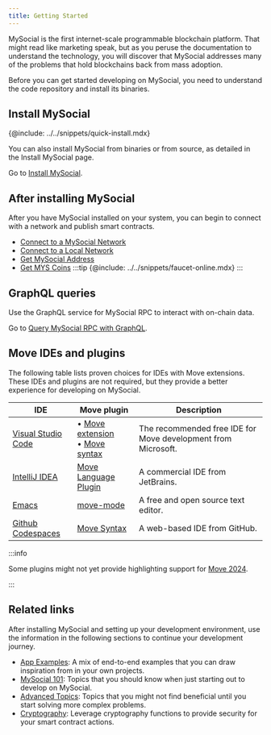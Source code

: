 ```yaml
---
title: Getting Started
---
```


MySocial is the first internet-scale programmable blockchain platform. That might read like marketing speak, but as you peruse the documentation to understand the technology, you will discover that MySocial addresses many of the problems that hold blockchains back from mass adoption. 

Before you can get started developing on MySocial, you need to understand the code repository and install its binaries. 

## Install MySocial 

{@include: ../../snippets/quick-install.mdx}

You can also install MySocial from binaries or from source, as detailed in the Install MySocial page.

Go to [Install MySocial](./getting-started/mys-install.mdx).

## After installing MySocial

After you have MySocial installed on your system, you can begin to connect with a network and publish smart contracts. 

- [Connect to a MySocial Network](./getting-started/connect.mdx)
- [Connect to a Local Network](./getting-started/local-network.mdx)
- [Get MySocial Address](./getting-started/get-address.mdx)
- [Get MYS Coins](./getting-started/get-coins.mdx)
    :::tip
    {@include: ../../snippets/faucet-online.mdx}
    :::


## GraphQL queries

Use the GraphQL service for MySocial RPC to interact with on-chain data. 

Go to [Query MySocial RPC with GraphQL](./getting-started/graphql-rpc.mdx).

## Move IDEs and plugins

The following table lists proven choices for IDEs with Move extensions. These IDEs and plugins are not required, but they provide a better experience for developing on MySocial.

| IDE | Move plugin | Description |
| --- | ------ | ----------- |
| [Visual Studio Code](https://code.visualstudio.com/) | &bull; [Move extension](https://marketplace.visualstudio.com/items?itemName=mysten.move)<br/>&bull; [Move syntax](https://marketplace.visualstudio.com/items?itemName=damirka.move-syntax) | The recommended free IDE for Move development from Microsoft. |
| [IntelliJ IDEA](https://www.jetbrains.com/idea/) | [Move Language Plugin](https://plugins.jetbrains.com/plugin/14721-move-language) | A commercial IDE from JetBrains. |
| [Emacs](https://www.gnu.org/software/emacs/) | [move-mode](https://github.com/amnn/move-mode) | A free and open source text editor. |
| [Github Codespaces](https://github.com/features/codespaces) | [Move Syntax](https://marketplace.visualstudio.com/items?itemName=damirka.move-syntax) | A web-based IDE from GitHub. |

:::info 

Some plugins might not yet provide highlighting support for [Move 2024](./advanced/move-2024-migration.mdx).

:::

## Related links

After installing MySocial and setting up your development environment, use the information in the following sections to continue your development journey.

- [App Examples](./app-examples.mdx): A mix of end-to-end examples that you can draw inspiration from in your own projects.
- [MySocial 101](./mys-101.mdx): Topics that you should know when just starting out to develop on MySocial.
- [Advanced Topics](./advanced.mdx): Topics that you might not find beneficial until you start solving more complex problems.
- [Cryptography](./cryptography.mdx): Leverage cryptography functions to provide security for your smart contract actions. 
